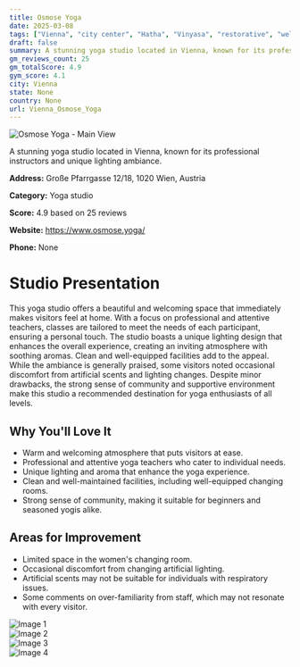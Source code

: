 ```yaml
---
title: Osmose Yoga
date: 2025-03-08
tags: ["Vienna", "city center", "Hatha", "Vinyasa", "restorative", "welcoming atmosphere", "high-quality facilities", "Vienna"]  
draft: false
summary: A stunning yoga studio located in Vienna, known for its professional instructors and unique lighting ambiance.
gm_reviews_count: 25
gm_totalScore: 4.9
gym_score: 4.1
city: Vienna
state: None
country: None
url: Vienna_Osmose_Yoga
---
```


<div className="aspect-[16/9] relative my-8">
  <img 
    src="https://lh5.googleusercontent.com/p/AF1QipPotGhKzV9aSZgVDnIDA97fOGLlTal2GN8KtNxk=w1920-h1080-k-no"
    alt="Osmose Yoga - Main View"
    className="object-cover absolute inset-0 w-full h-full rounded-lg"
  />
</div>

A stunning yoga studio located in Vienna, known for its professional instructors and unique lighting ambiance.

**Address:** Große Pfarrgasse 12/18, 1020 Wien, Austria

**Category:** Yoga studio

**Score:** 4.9 based on 25 reviews

**Website:** https://www.osmose.yoga/

**Phone:** None

# Studio Presentation

This yoga studio offers a beautiful and welcoming space that immediately makes visitors feel at home. With a focus on professional and attentive teachers, classes are tailored to meet the needs of each participant, ensuring a personal touch. The studio boasts a unique lighting design that enhances the overall experience, creating an inviting atmosphere with soothing aromas. Clean and well-equipped facilities add to the appeal. While the ambiance is generally praised, some visitors noted occasional discomfort from artificial scents and lighting changes. Despite minor drawbacks, the strong sense of community and supportive environment make this studio a recommended destination for yoga enthusiasts of all levels.



## Why You'll Love It

- Warm and welcoming atmosphere that puts visitors at ease.
- Professional and attentive yoga teachers who cater to individual needs.
- Unique lighting and aroma that enhance the yoga experience.
- Clean and well-maintained facilities, including well-equipped changing rooms.
- Strong sense of community, making it suitable for beginners and seasoned yogis alike.

## Areas for Improvement

- Limited space in the women's changing room.
- Occasional discomfort from changing artificial lighting.
- Artificial scents may not be suitable for individuals with respiratory issues.
- Some comments on over-familiarity from staff, which may not resonate with every visitor.

<div className="grid grid-cols-1 xl:grid-cols-2 gap-4 my-8">
<div className="aspect-[4/3] relative"><img src="https://lh5.googleusercontent.com/p/AF1QipPAGg7glsnWQgvEcjoATAeAkwoQhO-dgBzOtQUe=w1920-h1080-k-no" alt="Image 1" className="object-cover absolute inset-0 w-full h-full rounded-lg" /></div>
<div className="aspect-[4/3] relative"><img src="https://lh5.googleusercontent.com/p/AF1QipPPDKaCfDCo5xlGI4IA184SRmXK4a6h_ChV7Uke=w1920-h1080-k-no" alt="Image 2" className="object-cover absolute inset-0 w-full h-full rounded-lg" /></div>
<div className="aspect-[4/3] relative"><img src="https://lh3.googleusercontent.com/gps-cs-s/AB5caB85OXe21pwU50Fp3GbDLRF40hpfSd-5h39ux2rGP-C1nD0z3aWJO8X81HPIXegkvCRr9z0IgDShqEuVQy1uh2C2TheqSyDh3JusqGrlu71dqpOCn9VwX7ewUH9PEIu2muhji8idvw=w1920-h1080-k-no" alt="Image 3" className="object-cover absolute inset-0 w-full h-full rounded-lg" /></div>
<div className="aspect-[4/3] relative"><img src="https://lh5.googleusercontent.com/p/AF1QipMBsds9blvwAuiKNMVXTD9s1SZULz-n4AoQe3Fg=w1920-h1080-k-no" alt="Image 4" className="object-cover absolute inset-0 w-full h-full rounded-lg" /></div>
</div>